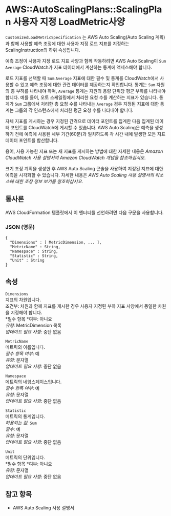 # AWS::AutoScalingPlans::ScalingPlan 사용자 지정 LoadMetric사양

`CustomizedLoadMetricSpecification` 는 AWS Auto Scaling(Auto Scaling 계획)과 함께 사용할 예측 조정에 대한 사용자 지정 로드 지표를 지정하는 ScalingInstruction의 하위 속성입니다.

예측 조정이 사용자 지정 로드 지표 사양과 함께 작동하려면 AWS Auto Scaling이 `Sum` `Average` CloudWatch가 지표 데이터에서 계산하는 통계에 액세스해야 합니다.

로드 지표를 선택할 때 `Sum` `Average` 지표에 대한 필수 및 통계를 CloudWatch에서 사용할 수 있고 예측 조정에 대한 관련 데이터를 제공하는지 확인합니다. 통계는 `Sum` 자원의 총 부하를 나타내야 하며, `Average` 통계는 자원의 용량 단위당 평균 부하를 나타내야 합니다. 예를 들어, 오토 스케일링에서 처리한 요청 수를 계산하는 지표가 있습니다. 통계가 `Sum` 그룹에서 처리한 총 요청 수를 나타내는 `Average` 경우 지정된 지표에 대한 통계는 그룹의 각 인스턴스에서 처리한 평균 요청 수를 나타내야 합니다.

자체 지표를 게시하는 경우 지정된 간격으로 데이터 포인트를 집계한 다음 집계된 데이터 포인트를 CloudWatch에 게시할 수 있습니다. AWS Auto Scaling은 예측을 생성하기 전에 예측에 사용된 세부 기간(60분)과 일치하도록 각 시간 내에 발생한 모든 지표 데이터 포인트를 합산합니다.

용어, 사용 가능한 지표 또는 새 지표를 게시하는 방법에 대한 자세한 내용은 _Amazon CloudWatch 사용 설명서의 Amazon CloudWatch 개념을 참조하십시오_.

크기 조정 계획을 생성한 후 AWS Auto Scaling 콘솔을 사용하여 지정된 지표에 대한 예측을 시각화할 수 있습니다. 자세한 내용은 _AWS Auto Scaling 사용 설명서의 리소스에 대한 조정 정보 보기를 참조하십시오_.

## 통사론

AWS CloudFormation 템플릿에서 이 엔터티를 선언하려면 다음 구문을 사용합니다.

### JSON (영문)

```
{
  "Dimensions" : [ MetricDimension, ... ],
  "MetricName" : String,
  "Namespace" : String,
  "Statistic" : String,
  "Unit" : String
}
```

## 속성

`Dimensions`  
지표의 차원입니다.  
조건부: 차원과 함께 지표를 게시한 경우 사용자 지정된 부하 지표 사양에서 동일한 차원을 지정해야 합니다.  
*필수 항목 *여부: 아니요  
_유형_: MetricDimension 목록  
_업데이트 필요 사항_: 중단 없음

`MetricName`  
메트릭의 이름입니다.  
_필수 항목 여부_: 예  
_유형_: 문자열  
_업데이트 필요 사항_: 중단 없음

`Namespace`  
메트릭의 네임스페이스입니다.  
_필수 항목 여부_: 예  
_유형_: 문자열  
_업데이트 필요 사항_: 중단 없음

`Statistic`  
메트릭의 통계입니다.  
_허용되는 값_: `Sum`  
_필수_: 예  
_유형_: 문자열  
_업데이트 필요 사항_: 중단 없음

`Unit`  
메트릭의 단위입니다.  
*필수 항목 *여부: 아니요  
_유형_: 문자열  
_업데이트 필요 사항_: 중단 없음

## 참고 항목

- AWS Auto Scaling 사용 설명서
